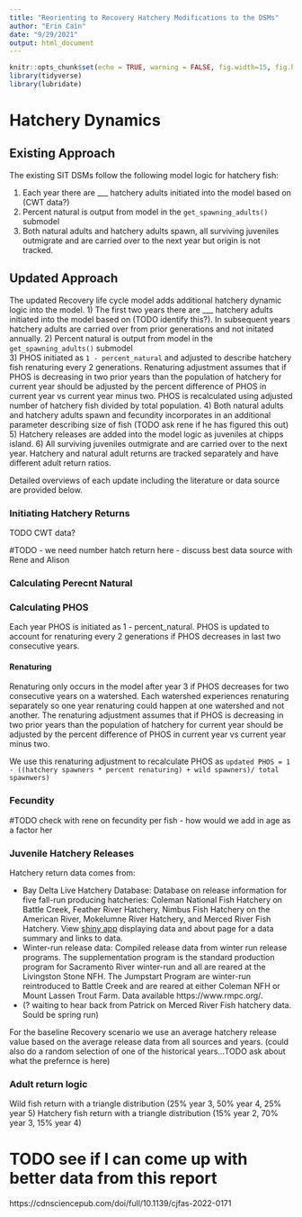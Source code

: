 ```yaml
---
title: "Reorienting to Recovery Hatchery Modifications to the DSMs"
author: "Erin Cain"
date: "9/29/2021"
output: html_document    
---
```


```r
knitr::opts_chunk$set(echo = TRUE, warning = FALSE, fig.width=15, fig.height=10)
library(tidyverse)
library(lubridate)
```

# Hatchery Dynamics

## Existing Approach

The existing SIT DSMs follow the following model logic for hatchery fish:

1)  Each year there are \_\_\_ hatchery adults initiated into the model based on (CWT data?)
2)  Percent natural is output from model in the `get_spawning_adults()` submodel
3)  Both natural adults and hatchery adults spawn, all surviving juveniles outmigrate and are carried over to the next year but origin is not tracked.

## Updated Approach

The updated Recovery life cycle model adds additional hatchery dynamic logic into the model. 
1) The first two years there are \_\_\_ hatchery adults initiated into the model based on (TODO identify this?). In subsequent years hatchery adults are carried over from prior generations and not initated annually. 
2) Percent natural is output from model in the `get_spawning_adults()` submodel\
3) PHOS initiated as `1 - percent_natural` and adjusted to describe hatchery fish renaturing every 2 generations. Renaturing adjustment assumes that if PHOS is decreasing in two prior years than the population of hatchery for current year should be adjusted by the percent difference of PHOS in current year vs current year minus two. PHOS is recalculated using adjusted number of hatchery fish divided by total population. 
4) Both natural adults and hatchery adults spawn and fecundity incorporates in an additional parameter describing size of fish (TODO ask rene if he has figured this out) 
5) Hatchery releases are added into the model logic as juveniles at chipps island. 
6) All surviving juveniles outmigrate and are carried over to the next year. Hatchery and natural adult returns are tracked separately and have different adult return ratios.

Detailed overviews of each update including the literature or data source are provided below.

### Initiating Hatchery Returns

TODO CWT data?

#TODO - we need number hatch return here - discuss best data source with Rene and Alison

### Calculating Perecnt Natural

### Calculating PHOS

Each year PHOS is initiated as 1 - percent_natural. PHOS is updated to account for renaturing every 2 generations if PHOS decreases in last two consecutive years. 

#### Renaturing

Renaturing only occurs in the model after year 3 if PHOS decreases for two consecutive years on a watershed.
Each watershed experiences renaturing separately so one year renaturing could happen at one watershed and not another. 
The renaturing adjustment assumes that if PHOS is decreasing in two prior years than the population of hatchery for current year should be adjusted by the percent difference of PHOS in current year vs current year minus two. 

We use this renaturing adjustment to recalculate PHOS as `updated PHOS = 1 - ((hatchery spawners * percent renaturing) + wild spawners)/ total spawnwers)`

### Fecundity

#TODO check with rene on fecundity per fish - how would we add in age as a factor her

### Juvenile Hatchery Releases

Hatchery return data comes from: 

* Bay Delta Live Hatchery Database: Database on release information for five fall-run producing hatcheries: Coleman National Fish Hatchery on Battle Creek, Feather River Hatchery, Nimbus Fish Hatchery on the American River, Mokelumne River Hatchery, and Merced River Fish Hatchery. View [shiny app](https://baydeltalive.com/fish/hatchery-releases) displaying data and about page for a data summary and links to data. 
* Winter-run release data: Compiled release data from winter run release programs. The supplementation program is the standard production program for Sacramento River winter-run and all are reared at the Livingston Stone NFH. The Jumpstart Program are winter-run reintroduced to Battle Creek and are reared at either Coleman NFH or Mount Lassen Trout Farm. Data available https://www.rmpc.org/. 
* (? waiting to hear back from Patrick on Merced River Fish hatchery data. Sould be spring run)

For the baseline Recovery scenario we use an average hatchery release value based on the average release data from all sources and years. (could also do a random selection of one of the historical years...TODO ask about what the prefernce is here)

### Adult return logic

Wild fish return with a triangle distribution (25% year 3, 50% year 4, 25% year 5)
Hatchery fish return with a triangle distribution (15% year 2, 70% year 3, 15% year 4)

# TODO see if I can come up with better data from this report
https://cdnsciencepub.com/doi/full/10.1139/cjfas-2022-0171
